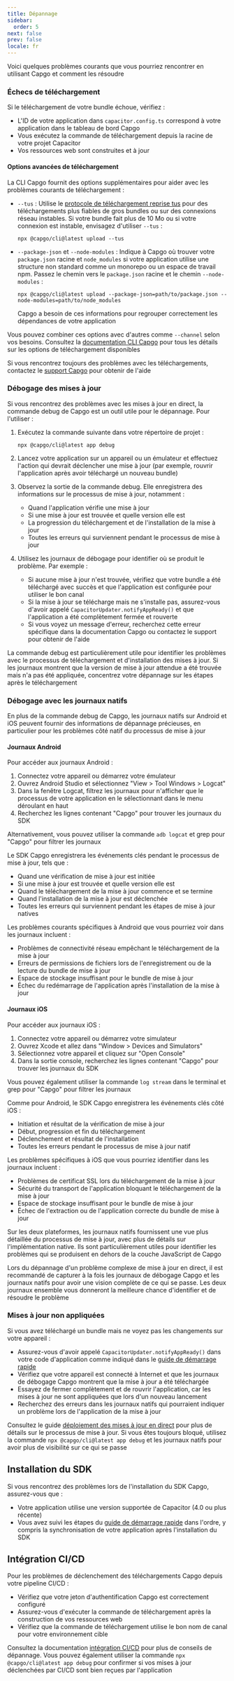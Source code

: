 ```yaml
---
title: Dépannage
sidebar:
  order: 5
next: false
prev: false
locale: fr
---
```


Voici quelques problèmes courants que vous pourriez rencontrer en utilisant Capgo et comment les résoudre

### Échecs de téléchargement

Si le téléchargement de votre bundle échoue, vérifiez :
- L'ID de votre application dans `capacitor.config.ts` correspond à votre application dans le tableau de bord Capgo
- Vous exécutez la commande de téléchargement depuis la racine de votre projet Capacitor
- Vos ressources web sont construites et à jour

#### Options avancées de téléchargement

La CLI Capgo fournit des options supplémentaires pour aider avec les problèmes courants de téléchargement :

- `--tus` : Utilise le [protocole de téléchargement reprise tus](https://tus.io/) pour des téléchargements plus fiables de gros bundles ou sur des connexions réseau instables. Si votre bundle fait plus de 10 Mo ou si votre connexion est instable, envisagez d'utiliser `--tus` :
  ```shell
  npx @capgo/cli@latest upload --tus
  ```

- `--package-json` et `--node-modules` : Indique à Capgo où trouver votre `package.json` racine et `node_modules` si votre application utilise une structure non standard comme un monorepo ou un espace de travail npm. Passez le chemin vers le `package.json` racine et le chemin `--node-modules` :
  ```shell
  npx @capgo/cli@latest upload --package-json=path/to/package.json --node-modules=path/to/node_modules
  ```
  Capgo a besoin de ces informations pour regrouper correctement les dépendances de votre application

Vous pouvez combiner ces options avec d'autres comme `--channel` selon vos besoins. Consultez la [documentation CLI Capgo](/docs/cli) pour tous les détails sur les options de téléchargement disponibles

Si vous rencontrez toujours des problèmes avec les téléchargements, contactez le [support Capgo](mailto:support@capgo.app) pour obtenir de l'aide

### Débogage des mises à jour

Si vous rencontrez des problèmes avec les mises à jour en direct, la commande debug de Capgo est un outil utile pour le dépannage. Pour l'utiliser :

1. Exécutez la commande suivante dans votre répertoire de projet :
   ```shell
   npx @capgo/cli@latest app debug
   ```

2. Lancez votre application sur un appareil ou un émulateur et effectuez l'action qui devrait déclencher une mise à jour (par exemple, rouvrir l'application après avoir téléchargé un nouveau bundle)

3. Observez la sortie de la commande debug. Elle enregistrera des informations sur le processus de mise à jour, notamment :
   - Quand l'application vérifie une mise à jour
   - Si une mise à jour est trouvée et quelle version elle est
   - La progression du téléchargement et de l'installation de la mise à jour
   - Toutes les erreurs qui surviennent pendant le processus de mise à jour

4. Utilisez les journaux de débogage pour identifier où se produit le problème. Par exemple :
   - Si aucune mise à jour n'est trouvée, vérifiez que votre bundle a été téléchargé avec succès et que l'application est configurée pour utiliser le bon canal
   - Si la mise à jour se télécharge mais ne s'installe pas, assurez-vous d'avoir appelé `CapacitorUpdater.notifyAppReady()` et que l'application a été complètement fermée et rouverte
   - Si vous voyez un message d'erreur, recherchez cette erreur spécifique dans la documentation Capgo ou contactez le support pour obtenir de l'aide

La commande debug est particulièrement utile pour identifier les problèmes avec le processus de téléchargement et d'installation des mises à jour. Si les journaux montrent que la version de mise à jour attendue a été trouvée mais n'a pas été appliquée, concentrez votre dépannage sur les étapes après le téléchargement

### Débogage avec les journaux natifs

En plus de la commande debug de Capgo, les journaux natifs sur Android et iOS peuvent fournir des informations de dépannage précieuses, en particulier pour les problèmes côté natif du processus de mise à jour

#### Journaux Android

Pour accéder aux journaux Android :

1. Connectez votre appareil ou démarrez votre émulateur
2. Ouvrez Android Studio et sélectionnez "View > Tool Windows > Logcat"
3. Dans la fenêtre Logcat, filtrez les journaux pour n'afficher que le processus de votre application en le sélectionnant dans le menu déroulant en haut
4. Recherchez les lignes contenant "Capgo" pour trouver les journaux du SDK

Alternativement, vous pouvez utiliser la commande `adb logcat` et grep pour "Capgo" pour filtrer les journaux

Le SDK Capgo enregistrera les événements clés pendant le processus de mise à jour, tels que :
- Quand une vérification de mise à jour est initiée
- Si une mise à jour est trouvée et quelle version elle est
- Quand le téléchargement de la mise à jour commence et se termine
- Quand l'installation de la mise à jour est déclenchée
- Toutes les erreurs qui surviennent pendant les étapes de mise à jour natives

Les problèmes courants spécifiques à Android que vous pourriez voir dans les journaux incluent :
- Problèmes de connectivité réseau empêchant le téléchargement de la mise à jour
- Erreurs de permissions de fichiers lors de l'enregistrement ou de la lecture du bundle de mise à jour
- Espace de stockage insuffisant pour le bundle de mise à jour
- Échec du redémarrage de l'application après l'installation de la mise à jour

#### Journaux iOS

Pour accéder aux journaux iOS :

1. Connectez votre appareil ou démarrez votre simulateur
2. Ouvrez Xcode et allez dans "Window > Devices and Simulators"
3. Sélectionnez votre appareil et cliquez sur "Open Console"
4. Dans la sortie console, recherchez les lignes contenant "Capgo" pour trouver les journaux du SDK

Vous pouvez également utiliser la commande `log stream` dans le terminal et grep pour "Capgo" pour filtrer les journaux

Comme pour Android, le SDK Capgo enregistrera les événements clés côté iOS :
- Initiation et résultat de la vérification de mise à jour
- Début, progression et fin du téléchargement
- Déclenchement et résultat de l'installation
- Toutes les erreurs pendant le processus de mise à jour natif

Les problèmes spécifiques à iOS que vous pourriez identifier dans les journaux incluent :
- Problèmes de certificat SSL lors du téléchargement de la mise à jour
- Sécurité du transport de l'application bloquant le téléchargement de la mise à jour
- Espace de stockage insuffisant pour le bundle de mise à jour
- Échec de l'extraction ou de l'application correcte du bundle de mise à jour

Sur les deux plateformes, les journaux natifs fournissent une vue plus détaillée du processus de mise à jour, avec plus de détails sur l'implémentation native. Ils sont particulièrement utiles pour identifier les problèmes qui se produisent en dehors de la couche JavaScript de Capgo

Lors du dépannage d'un problème complexe de mise à jour en direct, il est recommandé de capturer à la fois les journaux de débogage Capgo et les journaux natifs pour avoir une vision complète de ce qui se passe. Les deux journaux ensemble vous donneront la meilleure chance d'identifier et de résoudre le problème

### Mises à jour non appliquées

Si vous avez téléchargé un bundle mais ne voyez pas les changements sur votre appareil :
- Assurez-vous d'avoir appelé `CapacitorUpdater.notifyAppReady()` dans votre code d'application comme indiqué dans le [guide de démarrage rapide](/docs/getting-started/quickstart)
- Vérifiez que votre appareil est connecté à Internet et que les journaux de débogage Capgo montrent que la mise à jour a été téléchargée
- Essayez de fermer complètement et de rouvrir l'application, car les mises à jour ne sont appliquées que lors d'un nouveau lancement
- Recherchez des erreurs dans les journaux natifs qui pourraient indiquer un problème lors de l'application de la mise à jour

Consultez le guide [déploiement des mises à jour en direct](/docs/getting-started/deploy) pour plus de détails sur le processus de mise à jour. Si vous êtes toujours bloqué, utilisez la commande `npx @capgo/cli@latest app debug` et les journaux natifs pour avoir plus de visibilité sur ce qui se passe

## Installation du SDK

Si vous rencontrez des problèmes lors de l'installation du SDK Capgo, assurez-vous que :
- Votre application utilise une version supportée de Capacitor (4.0 ou plus récente)
- Vous avez suivi les étapes du [guide de démarrage rapide](/docs/getting-started/quickstart) dans l'ordre, y compris la synchronisation de votre application après l'installation du SDK

## Intégration CI/CD

Pour les problèmes de déclenchement des téléchargements Capgo depuis votre pipeline CI/CD :
- Vérifiez que votre jeton d'authentification Capgo est correctement configuré
- Assurez-vous d'exécuter la commande de téléchargement après la construction de vos ressources web
- Vérifiez que la commande de téléchargement utilise le bon nom de canal pour votre environnement cible

Consultez la documentation [intégration CI/CD](/docs/cicd-integration) pour plus de conseils de dépannage. Vous pouvez également utiliser la commande `npx @capgo/cli@latest app debug` pour confirmer si vos mises à jour déclenchées par CI/CD sont bien reçues par l'application